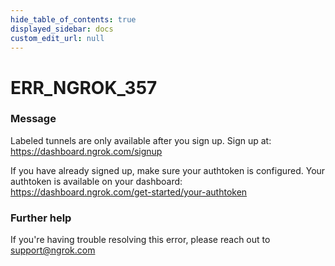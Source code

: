 ```yaml
---
hide_table_of_contents: true
displayed_sidebar: docs
custom_edit_url: null
---
```



# ERR_NGROK_357

### Message
Labeled tunnels are only available after you sign up.
Sign up at: https://dashboard.ngrok.com/signup

If you have already signed up, make sure your authtoken is configured.
Your authtoken is available on your dashboard: https://dashboard.ngrok.com/get-started/your-authtoken

### Further help
If you're having trouble resolving this error, please reach out to [support@ngrok.com](mailto:support@ngrok.com?subject=Help%20with%20ERR_NGROK_357)


<ErrorDetails error='err_ngrok_357' />
